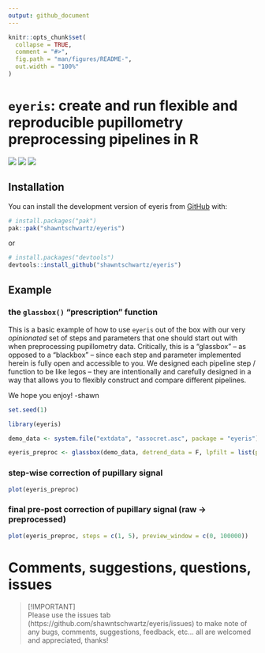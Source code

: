 ```yaml
---
output: github_document
---
```


<!-- README.md is generated from README.Rmd. Please edit that file -->

```r
knitr::opts_chunk$set(
  collapse = TRUE,
  comment = "#>",
  fig.path = "man/figures/README-",
  out.width = "100%"
)
```

# `eyeris`: create and run flexible and reproducible pupillometry preprocessing pipelines in R

<!-- badges: start -->
<a href="LICENSE.md" alt="MIT License"><img src="https://badgen.net/static/license/MIT/blue?icon=github" /></a>
<a href="https://github.com/shawntschwartz/eyeris/actions/workflows/build.yml/badge.svg" alt="R Package Build Status"><img src="https://github.com/shawntschwartz/eyeris/actions/workflows/build.yml/badge.svg" /></a>
<a href="https://github.com/shawntschwartz/eyeris/actions/workflows/linter.yml/badge.svg" alt="R Package Linter Status"><img src="https://github.com/shawntschwartz/eyeris/actions/workflows/linter.yml/badge.svg" /></a>
<!-- badges: end -->

<!-- The goal of eyeris is to ... -->

## Installation

You can install the development version of eyeris from [GitHub](https://github.com/) with:

``` r
# install.packages("pak")
pak::pak("shawntschwartz/eyeris")
```

or

``` r
# install.packages("devtools")
devtools::install_github("shawntschwartz/eyeris")
```

## Example

### the `glassbox()` "prescription" function

This is a basic example of how to use `eyeris` out of the box with our very
*opinionated* set of steps and parameters that one should start out with when
preprocessing pupillometry data. Critically, this is a "glassbox" -- as opposed
to a "blackbox" -- since each step and parameter implemented herein is fully
open and accessible to you. We designed each pipeline step / function to be like
legos -- they are intentionally and carefully designed in a way that allows you
to flexibly construct and compare different pipelines.

We hope you enjoy! -shawn

```r
set.seed(1)

library(eyeris)

demo_data <- system.file("extdata", "assocret.asc", package = "eyeris")

eyeris_preproc <- glassbox(demo_data, detrend_data = F, lpfilt = list(plot_freqz = T))
```

### step-wise correction of pupillary signal

```r
plot(eyeris_preproc)
```

### final pre-post correction of pupillary signal (raw -> preprocessed)

```r
plot(eyeris_preproc, steps = c(1, 5), preview_window = c(0, 100000))
```

# Comments, suggestions, questions, issues

> [!IMPORTANT]  
> Please use the issues tab (https://github.com/shawntschwartz/eyeris/issues) to make note of any bugs, comments, suggestions, feedback, etc... all are welcomed and appreciated, thanks!
